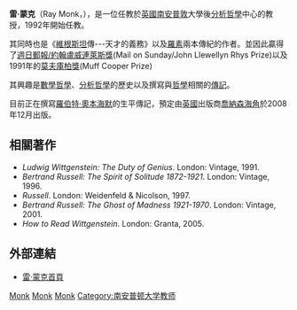 {{Link style|time=2015-12-12T07:12:19+00:00}}
{{Infobox_Philosopher |
  <!-- Scroll down to edit this page -->
  <!-- Philosopher Category -->
  region          = 西方[[哲學家|哲學家]]|
  era             = [[20世紀哲學|20世紀哲學]] |
  color           = #B0C4DE |

  <!-- Image and Caption -->
  image_name      = |
  image_caption   =  |

  <!-- Information -->
  name             = '''雷·蒙克''' |
  birth            = 不詳 |
  death            = |
  school_tradition = [[分析哲学|分析哲学]] |

  main_interests   = [[數學哲學|數學哲學]], [[分析哲學|分析哲學]], [[文學|文學]], [[傳記|傳記]]|
  influences       = |
  influenced       = |
  notable_ideas    = |
}}

'''雷·蒙克'''（Ray Monk，{{bd|1957年|2月15日|||}}），是一位任教於[[英國|英國]][[南安普敦|南安普敦]]大學後[[分析哲學|分析哲學]]中心的教授，1992年開始任教。

其同時也是《[[維根斯坦|維根斯坦]]傳---天才的義務》以及[[羅素|羅素]]兩本傳紀的作者。並因此贏得了[[:en:Mail_on_Sunday/John_Llewellyn_Rhys_Prize|週日郵報/約翰盧威連萊斯獎]](Mail on Sunday/John Llewellyn Rhys Prize)以及1991年的[[:en:Muff_Cooper_Prize|莫夫庫柏獎]](Muff Cooper Prize)

其興趣是[[數學哲學|數學哲學]]、[[分析哲學|分析哲學]]的歷史以及撰寫與[[哲學|哲學]]相關的[[傳記|傳記]]。

目前正在撰寫[[羅伯特·奧本海默|羅伯特·奧本海默]]的生平傳記，預定由[[英國|英國]]出版商[[:en:Jonathan_Cape|喬納森海角]]於2008年12月出版。

==相關著作==
*''Ludwig Wittgenstein: The Duty of Genius''. London: Vintage, 1991.
*''Bertrand Russell: The Spirit of Solitude 1872-1921''. London: Vintage, 1996.
*''Russell''. London: Weidenfeld & Nicolson, 1997.
*''Bertrand Russell: The Ghost of Madness 1921-1970''. London: Vintage, 2001.
*''How to Read Wittgenstein''. London: Granta, 2005.

==外部連結==
* [http://www.soton.ac.uk/philosophy/staff/monk.html 雷·蒙克首頁] {{Wayback|url=http://www.soton.ac.uk/philosophy/staff/monk.html |date=20110607034441 }}

{{Authority control}}
[[Category:英國哲學家|Monk]]
[[Category:英国作家|Monk]]
[[Category:傳記作家|Monk]]
[[Category:南安普顿大学教师|Category:南安普顿大学教师]]